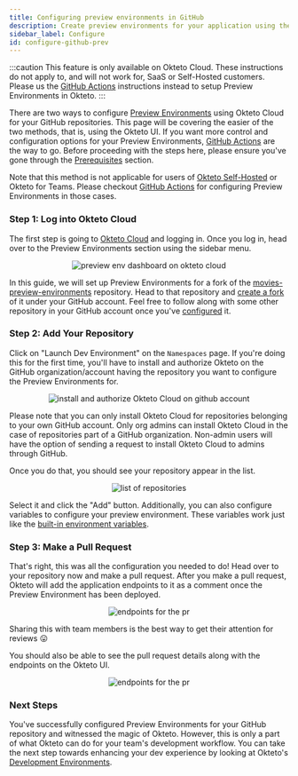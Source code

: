 ```yaml
---
title: Configuring preview environments in GitHub
description: Create preview environments for your application using the Okteto UI
sidebar_label: Configure
id: configure-github-prev
---
```



:::caution
This feature is only available on Okteto Cloud. These instructions do not apply to, and will not work for, SaaS or Self-Hosted customers. Please us the [GitHub Actions](preview/github/using-github-actions.mdx) instructions instead to setup Preview Environments in Okteto.
:::

There are two ways to configure [Preview Environments](preview/overview.mdx) using Okteto Cloud for your GitHub repositories. This page will be covering the easier of the two methods, that is, using the Okteto UI. If you want more control and configuration options for your Preview Environments, [GitHub Actions](preview/github/using-github-actions.mdx) are the way to go. Before proceeding with the steps here, please ensure you've gone through the [Prerequisites](preview/overview.mdx#prerequisites) section.

Note that this method is not applicable for users of [Okteto Self-Hosted](self-hosted/overview.mdx) or Okteto for Teams. Please checkout [GitHub Actions](preview/github/using-github-actions.mdx) for configuring Preview Environments in those cases.

### Step 1: Log into Okteto Cloud

The first step is going to [Okteto Cloud](https://cloud.okteto.com/) and logging in. Once you log in, head over to the Preview Environments section using the sidebar menu.

<p align="center">
  <Image
    src={require("@site/static/img/preview-env-dashboard.png").default}
    alt="preview env dashboard on okteto cloud"
  />
</p>

In this guide, we will set up Preview Environments for a fork of the [movies-preview-environments](https://github.com/okteto/movies-preview-environments) repository. Head to that repository and [create a fork](https://docs.github.com/en/get-started/quickstart/fork-a-repo) of it under your GitHub account. Feel free to follow along with some other repository in your GitHub account once you've [configured](preview/overview.mdx#prerequisites) it.

### Step 2: Add Your Repository

Click on "Launch Dev Environment" on the `Namespaces` page. If you're doing this for the first time, you'll have to install and authorize Okteto on the GitHub organization/account having the repository you want to configure the Preview Environments for.

<p align="center">
  <Image
    src={require("@site/static/img/auth-okteto-cloud.png").default}
    alt="install and authorize Okteto Cloud on github account"
  />
</p>

Please note that you can only install Okteto Cloud for repositories belonging to your own GitHub account. Only org admins can install Okteto Cloud in the case of repositories part of a GitHub organization. Non-admin users will have the option of sending a request to install Okteto Cloud to admins through GitHub.

Once you do that, you should see your repository appear in the list.

<p align="center">
  <Image
    src={require("@site/static/img/repo-list.png").default}
    alt="list of repositories"
  />
</p>

Select it and click the "Add" button. Additionally, you can also configure variables to configure your preview environment. These variables work just like the [built-in environment variables](core/using-okteto-cli.mdx#built-in-environment-variables).

### Step 3: Make a Pull Request

That's right, this was all the configuration you needed to do! Head over to your repository now and make a pull request. After you make a pull request, Okteto will add the application endpoints to it as a comment once the Preview Environment has been deployed.

<p align="center">
  <Image
    src={require("@site/static/img/pr-endpoints.png").default}
    alt="endpoints for the pr"
  />
</p>

Sharing this with team members is the best way to get their attention for reviews 😛

You should also be able to see the pull request details along with the endpoints on the Okteto UI.

<p align="center">
  <Image
    src={require("@site/static/img/pr-in-dashboard.png").default}
    alt="endpoints for the pr"
  />
</p>

### Next Steps

You've successfully configured Preview Environments for your GitHub repository and witnessed the magic of Okteto. However, this is only a part of what Okteto can do for your team's development workflow. You can take the next step towards enhancing your dev experience by looking at Okteto's [Development Environments](deploy/development-environments.mdx).
